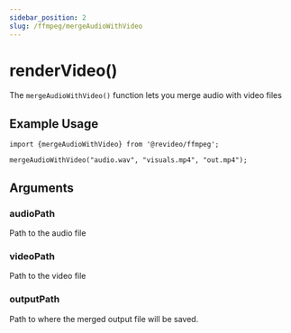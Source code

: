 ```yaml
---
sidebar_position: 2
slug: /ffmpeg/mergeAudioWithVideo
---
```


# renderVideo()

The `mergeAudioWithVideo()` function lets you merge audio with video files

## Example Usage

```tsx
import {mergeAudioWithVideo} from '@revideo/ffmpeg';

mergeAudioWithVideo("audio.wav", "visuals.mp4", "out.mp4");

```

## Arguments

### audioPath

Path to the audio file

### videoPath

Path to the video file

### outputPath

Path to where the merged output file will be saved.
